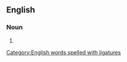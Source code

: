 ==English==
===Noun===
{{en-noun|-}}
# {{alternative spelling of|[[pandemonism]]}}

[[Category:English words spelled with ligatures]]